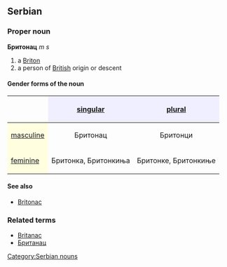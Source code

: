 ==Serbian==
===Proper noun===
'''Бритонац''' ''m s''
#a [[Briton]]
#a person of [[British]] origin or descent
====Gender forms of the noun====
{| border="1" cellpadding="4" cellspacing="0"
!
! style="background-color: #EFEFFF" align="center"|[[singular]]
! style="background-color: #EFEFFF" align="center"|[[plural]]
|-
! style="background-color: #FFFFE0" align="left"|[[masculine]]
| align="center"|Бритонац
| align="center"|Бритонци
|-
! style="background-color: #FFFFE0" align="left"|[[feminine]]
| align="center"|Бритонка, Бритонкиња
| align="center"|Бритонке, Бритонкиње
|}

====See also====
*[[Britonac]]
===Related terms===
*[[Britanac]]
*[[Британац]]
[[Category:Serbian nouns]]